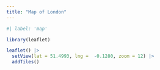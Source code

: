 ```yaml
---
title: "Map of London"
---
```


```r
#| label: 'map'

library(leaflet)

leaflet() |> 
  setView(lat = 51.4993, lng =  -0.1280, zoom = 12) |> 
  addTiles()
```
